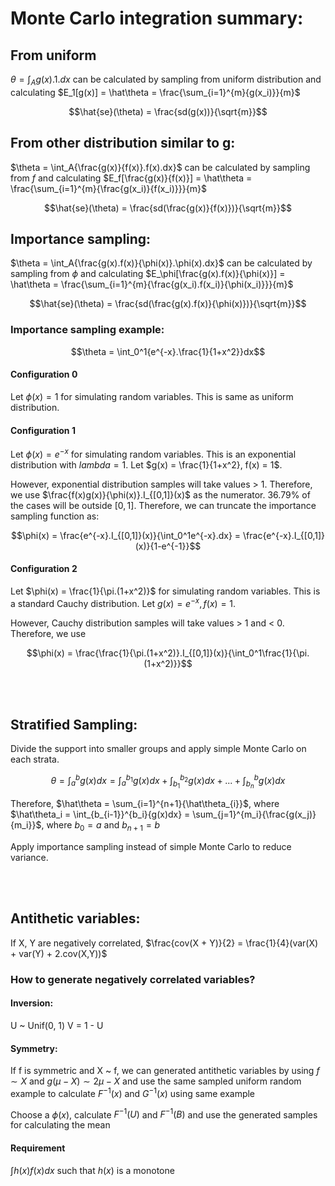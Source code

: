 # Monte Carlo integration summary:

## From uniform

$\theta = \int_A{g(x).1.dx}$ can be calculated by sampling from uniform distribution and calculating $E_1[g(x)] = \hat\theta = \frac{\sum_{i=1}^{m}{g(x_i)}}{m}$

$$\hat{se}(\theta) = \frac{sd(g(x))}{\sqrt{m}}$$

## From other distribution similar to g:

$\theta = \int_A{\frac{g(x)}{f(x)}.f(x).dx}$ can be calculated by sampling from $f$ and calculating $E_f[\frac{g(x)}{f(x)}] = \hat\theta = \frac{\sum_{i=1}^{m}{\frac{g(x_i)}{f(x_i)}}}{m}$

$$\hat{se}(\theta) = \frac{sd(\frac{g(x)}{f(x)})}{\sqrt{m}}$$

## Importance sampling:

$\theta = \int_A{\frac{g(x).f(x)}{\phi(x)}.\phi(x).dx}$ can be calculated by sampling from $\phi$ and calculating $E_\phi[\frac{g(x).f(x)}{\phi(x)}] = \hat\theta = \frac{\sum_{i=1}^{m}{\frac{g(x_i).f(x_i)}{\phi(x_i)}}}{m}$

$$\hat{se}(\theta) = \frac{sd(\frac{g(x).f(x)}{\phi(x)})}{\sqrt{m}}$$

### Importance sampling example:

$$\theta = \int_0^1{e^{-x}.\frac{1}{1+x^2}}dx$$

#### Configuration 0
Let $\phi(x) = 1$ for simulating random variables. This is same as uniform distribution. 


#### Configuration 1
Let $\phi(x) = e^{-x}$ for simulating random variables. This is an exponential distribution with $lambda = 1$. Let $g(x) = \frac{1}{1+x^2}, f(x) = 1$.

However, exponential distribution samples will take values > 1. Therefore, we use $\frac{f(x)g(x)}{\phi(x)}.I_{[0,1]}(x)$ as the numerator. 36.79% of the cases will be outside $[0, 1]$. Therefore, we can truncate the importance sampling function as:

$$\phi(x) = \frac{e^{-x}.I_{[0,1]}(x)}{\int_0^1e^{-x}.dx} = \frac{e^{-x}.I_{[0,1]}(x)}{1-e^{-1}}$$

#### Configuration 2
Let $\phi(x) = \frac{1}{\pi.(1+x^2)}$ for simulating random variables. This is a standard Cauchy distribution. Let $g(x) = e^{-x}, f(x) = 1$.

However, Cauchy distribution samples will take values > 1 and < 0. Therefore, we use

$$\phi(x) = \frac{\frac{1}{\pi.(1+x^2)}.I_{[0,1]}(x)}{\int_0^1\frac{1}{\pi.(1+x^2)}}$$

<br></br>

## Stratified Sampling:

Divide the support into smaller groups and apply simple Monte Carlo on each strata.

$$\theta = \int_a^b{g(x)dx} = \int_a^{b_1}{g(x)dx} + \int_{b_1}^{b_2}{g(x)dx} + ... + \int_{b_n}^b{g(x)dx}$$

Therefore, $\hat\theta = \sum_{i=1}^{n+1}{\hat\theta_{i}}$, where $\hat\theta_i = \int_{b_{i-1}}^{b_i}{g(x)dx} = \sum_{j=1}^{m_i}{\frac{g(x_j)}{m_i}}$, where $b_0 = a$ and $b_{n+1} = b$

Apply importance sampling instead of simple Monte Carlo to reduce variance.

<br></br>

## Antithetic variables:

If X, Y are negatively correlated, $\frac{cov(X + Y)}{2} = \frac{1}{4}(var(X) + var(Y) + 2.cov(X,Y))$

### How to generate negatively correlated variables?

#### Inversion:
U ~ Unif(0, 1)
V = 1 - U

#### Symmetry:

If f is symmetric and X ~ f, we can generated antithetic variables by using $f \sim X$ and $g(\mu-X) \sim 2\mu-X$ and use the same sampled uniform random example to calculate $F^{-1}(x)$ and $G^{-1}(x)$ using same example

Choose a $\phi(x)$, calculate $F^{-1}(U)$ and $F^{-1}(B)$ and use the generated samples for calculating the mean

#### Requirement

$\int h(x)f(x) dx$ such that $h(x)$ is a monotone